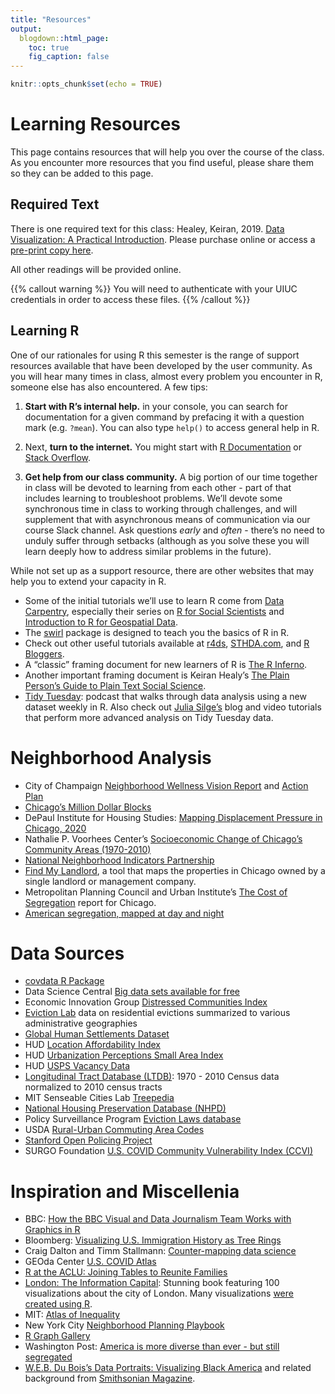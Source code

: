 ```yaml
---
title: "Resources"
output:
  blogdown::html_page:
    toc: true
    fig_caption: false
---
```


```r
knitr::opts_chunk$set(echo = TRUE)
```

# Learning Resources

This page contains resources that will help you over the course of the class. As you encounter more resources that you find useful, please share them so they can be added to this page.

## Required Text

There is one required text for this class: Healey, Keiran, 2019. [Data Visualization: A Practical Introduction](https://press.princeton.edu/books/ebook/9780691185064/data-visualization).
Please purchase online or access a [pre-print copy here](https://socviz.co/index.html).

All other readings will be provided online. 

{{% callout warning %}}
You will need to authenticate with your UIUC credentials in order to access these files.
{{% /callout %}}

## Learning R

One of our rationales for using R this semester is the range of support resources available that have been developed by the user community. As you will hear many times in class, almost every problem you encounter in R, someone else has also encountered. A few tips:

1. **Start with R's internal help.** in your console, you can search for documentation for a given command by prefacing it with a question mark (e.g. `?mean`). You can also type `help()` to access general help in R.

2. Next, **turn to the internet.** You might start with [R Documentation](https://www.rdocumentation.org) or [Stack Overflow](https://stackoverflow.com).

3. **Get help from our class community.** A big portion of our time together in class will be devoted to learning from each other - part of that includes learning to troubleshoot problems. We'll devote some synchronous time in class to working through challenges, and will supplement that with asynchronous means of communication via our course Slack channel. Ask questions *early* and *often* - there's no need to unduly suffer through setbacks (although as you solve these you will learn deeply how to address similar problems in the future).

While not set up as a support resource, there are other websites that may help you to extend your capacity in R. 

- Some of the initial tutorials we'll use to learn R come from [Data Carpentry](https://datacarpentry.org), especially their series on [R for Social Scientists](https://datacarpentry.org/r-socialsci/) and [Introduction to R for Geospatial Data](https://datacarpentry.org/r-intro-geospatial/). 
- The [swirl](https://swirlstats.com) package is designed to teach you the basics of R in R.
- Check out other useful tutorials available at [r4ds](https://r4ds.had.co.nz), [STHDA.com](http://www.sthda.com/english/), and [R Bloggers](https://www.r-bloggers.com). 
- A "classic" framing document for new learners of R is [The R Inferno](https://www.burns-stat.com/pages/Tutor/R_inferno.pdf). 
- Another important framing document is Keiran Healy's [The Plain Person's Guide to Plain Text Social Science](https://plain-text.co).
- [Tidy Tuesday](https://www.tidytuesday.com): podcast that walks through data analysis using a new dataset weekly in R. Also check out [Julia Silge's](https://juliasilge.com) blog and video tutorials that perform more advanced analysis on Tidy Tuesday data.

# Neighborhood Analysis

- City of Champaign [Neighborhood Wellness Vision Report](https://cityofchampaign.sharepoint.com/City%20Documents%20Internal/WordPress%20Media%20Files/Planning%20and%20Development%20Department/Long%20Range%20Planning/2006-2010%20NW%20Vision%20Report_final.pdf?originalPath=aHR0cHM6Ly9jaXR5b2ZjaGFtcGFpZ24uc2hhcmVwb2ludC5jb20vOmI6L2cvRVFVdzd6ZGVQMlpJcGtSVFAxTnFuTDRCSnZHOXQ4VzNUX2VJeVV6UFNsNUh0QT9ydGltZT1PNnYtZGxDNjJFZw) and [Action Plan](https://cityofchampaign.sharepoint.com/City%20Documents%20Internal/WordPress%20Media%20Files/Neighborhood%20Services%20Department/Neighborhood%20Wellness%202008-10-Action-Plan-Final.pdf?originalPath=aHR0cHM6Ly9jaXR5b2ZjaGFtcGFpZ24uc2hhcmVwb2ludC5jb20vOmI6L2cvRVJCMGtaUEo2dWRCcUJJaDg5aVFQYW9Cd091bTFFU1V5ZzcwVFMzZFVxV2dyUT9ydGltZT1QZkF2a0ZDNjJFZw)
- [Chicago's Million Dollar Blocks](https://chicagosmilliondollarblocks.com)
- DePaul Institute for Housing Studies: [Mapping Displacement Pressure in Chicago, 2020](https://www.housingstudies.org/releases/mapping-displacement-pressure-chic-2020/)
- Nathalie P. Voorhees Center's [Socioeconomic Change of Chicago's Community Areas (1970-2010)](https://voorheescenter.uic.edu/what-we-do/areas-of-research/gentrification-index/)
- [National Neighborhood Indicators Partnership](https://www.neighborhoodindicators.org)
- [Find My Landlord](https://findmylandlord.chicagodsa.org), a tool that maps the properties in Chicago owned by a single landlord or management company.
- Metropolitan Planning Council and Urban Institute's [The Cost of Segregation](https://www.urban.org/sites/default/files/publication/98453/the_cost_of_segregation_7.pdf) report for Chicago.
- [American segregation, mapped at day and night](https://www.vox.com/policy-and-politics/2019/2/18/18217346/work-home-segregation-map)

# Data Sources

- [covdata R Package](https://kjhealy.github.io/covdata/)
- Data Science Central [Big data sets available for free](https://www.datasciencecentral.com/profiles/blogs/big-data-sets-available-for-free)
- Economic Innovation Group [Distressed Communities Index](https://eig.org/dci)
- [Eviction Lab](https://evictionlab.org/get-the-data/) data on residential evictions summarized to various administrative geographies
- [Global Human Settlements Dataset](http://www.statsmapsnpix.com/2016/10/the-global-human-settlement-layer.html?m=1)
- HUD [Location Affordability Index](https://www.hudexchange.info/programs/location-affordability-index/)
- HUD [Urbanization Perceptions Small Area Index](https://www.huduser.gov/portal/AHS-neighborhood-description-study-2017.html#small-area-tab)
- HUD [USPS Vacancy Data](https://www.huduser.gov/portal/datasets/usps.html)
- [Longitudinal Tract Database (LTDB)](https://s4.ad.brown.edu/projects/diversity/researcher/bridging.htm): 1970 - 2010 Census data normalized to 2010 census tracts
- MIT Senseable Cities Lab [Treepedia](http://senseable.mit.edu/treepedia/)
- [National Housing Preservation Database (NHPD)](https://preservationdatabase.org/about-the-database/)
- Policy Surveillance Program [Eviction Laws database](https://lawatlas.org/datasets/eviction-laws-1530797420)
- USDA [Rural-Urban Commuting Area Codes](https://www.ers.usda.gov/data-products/rural-urban-commuting-area-codes.aspx)
- [Stanford Open Policing Project](https://openpolicing.stanford.edu)
- SURGO Foundation [U.S. COVID Community Vulnerability Index (CCVI)](https://precisionforcovid.org/ccvi)

# Inspiration and Miscellenia
- BBC: [How the BBC Visual and Data Journalism Team Works with Graphics in R](https://medium.com/bbc-visual-and-data-journalism/how-the-bbc-visual-and-data-journalism-team-works-with-graphics-in-r-ed0b35693535)
- Bloomberg: [Visualizing U.S. Immigration History as Tree Rings](https://www.bloomberg.com/news/articles/2018-12-17/visualizing-u-s-immigration-history-as-tree-rings)
- Craig Dalton and Timm Stallmann: [Counter-mapping data science](https://onlinelibrary.wiley.com/doi/full/10.1111/cag.12398)
- GEOda Center [U.S. COVID Atlas](https://geodacenter.github.io/covid/)
- [R at the ACLU: Joining Tables to Reunite Families](https://rstudio.com/resources/rstudioconf-2019/r-at-the-aclu-joining-tables-to-to-reunite-families/)
- [London: The Information Capital](http://www.oliveruberti.com/the-information-capital): Stunning book featuring 100 visualizations about the city of London. Many visualizations [were created using R](https://www.r-bloggers.com/2014/11/improving-r-data-visualisations-through-design/).
- MIT: [Atlas of Inequality](https://inequality.media.mit.edu/#)
- New York City [Neighborhood Planning Playbook](https://www1.nyc.gov/assets/hpd/downloads/pdfs/services/neighborhood-planning-playbook.pdf)
- [R Graph Gallery](https://www.r-graph-gallery.com/index.html)
- Washington Post: [America is more diverse than ever - but still segregated](https://www.washingtonpost.com/graphics/2018/national/segregation-us-cities/?noredirect=on&utm_term=.5d7398b764d0)
- [W.E.B. Du Bois's Data Portraits: Visualizing Black America](https://papress.com/products/w-e-b-du-boiss-data-portraits-visualizing-black-america) and related background from [Smithsonian Magazine](https://www.smithsonianmag.com/history/first-time-together-and-color-book-displays-web-du-bois-visionary-infographics-180970826/).